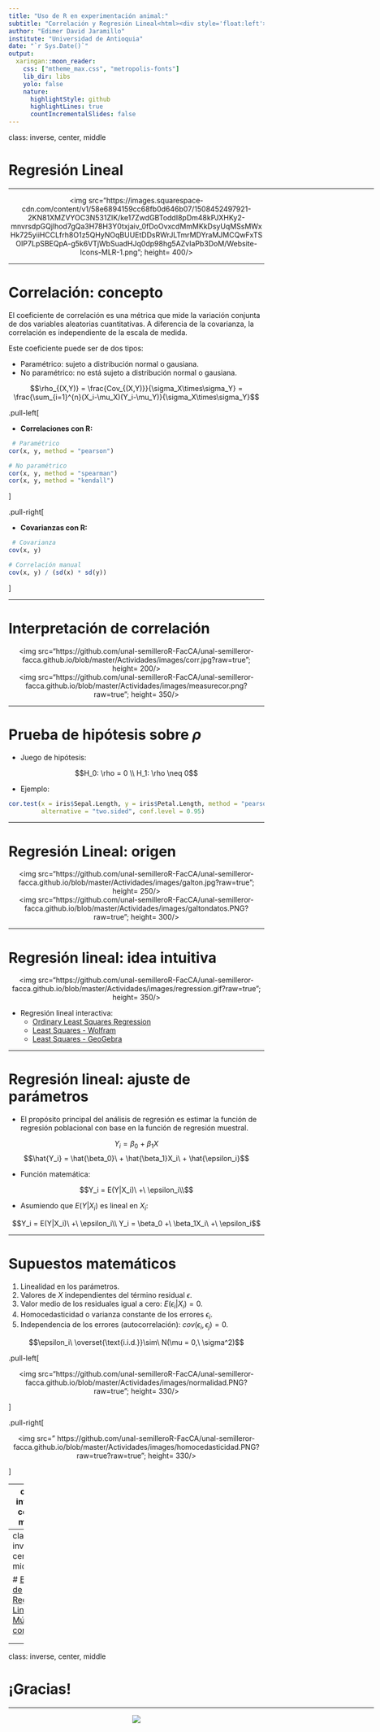 ```yaml
---
title: "Uso de R en experimentación animal:"
subtitle: "Correlación y Regresión Lineal<html><div style='float:left'></div><hr color='#EB811B' size=1px width=800px></html>"
author: "Edimer David Jaramillo"
institute: "Universidad de Antioquia"
date: "`r Sys.Date()`"
output:
  xaringan::moon_reader:
    css: ["mtheme_max.css", "metropolis-fonts"]
    lib_dir: libs
    yolo: false
    nature:
      highlightStyle: github
      highlightLines: true
      countIncrementalSlides: false
---
```


class: inverse, center, middle

# Regresión Lineal
<html><div style='float:left'></div><hr color='#EB811B' size=1px width=720px></html> 

<center>
<img src="https://images.squarespace-cdn.com/content/v1/58e6894159cc68fb0d646b07/1508452497921-2KN81XMZVYOC3N531ZIK/ke17ZwdGBToddI8pDm48kPJXHKy2-mnvrsdpGQjlhod7gQa3H78H3Y0txjaiv_0fDoOvxcdMmMKkDsyUqMSsMWxHk725yiiHCCLfrh8O1z5QHyNOqBUUEtDDsRWrJLTmrMDYraMJMCQwFxTSOIP7LpSBEQpA-g5k6VTjWbSuadHJq0dp98hg5AZvIaPb3DoM/Website-Icons-MLR-1.png"; height= 400/>
</center>



---

# Correlación: concepto

El coeficiente de correlación es una métrica que mide la variación conjunta de dos variables aleatorias cuantitativas. A diferencia de la covarianza, la correlación es independiente de la escala de medida.

Este coeficiente puede ser de dos tipos:

- Paramétrico: sujeto a distribución normal o gausiana.
- No paramétrico: no está sujeto a distribución normal o gausiana.

$$\rho_{(X,Y)} = \frac{Cov_{(X,Y)}}{\sigma_X\times\sigma_Y} = \frac{\sum_{i=1}^{n}(X_i-\mu_X)(Y_i-\mu_Y)}{\sigma_X\times\sigma_Y}$$


.pull-left[

- **Correlaciones con R:**

```r
 # Paramétrico
cor(x, y, method = "pearson")

# No paramétrico
cor(x, y, method = "spearman") 
cor(x, y, method = "kendall") 
```

]

.pull-right[

- **Covarianzas con R:**

```r
 # Covarianza
cov(x, y)

# Correlación manual
cov(x, y) / (sd(x) * sd(y))
```

]

---

# Interpretación de correlación 

<center>
<img src="https://github.com/unal-semilleroR-FacCA/unal-semilleror-facca.github.io/blob/master/Actividades/images/corr.jpg?raw=true"; height= 200/>
</center>

<center>
<img src="https://github.com/unal-semilleroR-FacCA/unal-semilleror-facca.github.io/blob/master/Actividades/images/measurecor.png?raw=true"; height= 350/>
</center>

---

# Prueba de hipótesis sobre $\rho$

- Juego de hipótesis:

$$H_0: \rho = 0 \\
H_1: \rho \neq 0$$

- Ejemplo:

```r
cor.test(x = iris$Sepal.Length, y = iris$Petal.Length, method = "pearson",
         alternative = "two.sided", conf.level = 0.95)
```

---

# Regresión Lineal: origen


<center>
<img src="https://github.com/unal-semilleroR-FacCA/unal-semilleror-facca.github.io/blob/master/Actividades/images/galton.jpg?raw=true"; height= 250/>
</center>

<center>
<img src="https://github.com/unal-semilleroR-FacCA/unal-semilleror-facca.github.io/blob/master/Actividades/images/galtondatos.PNG?raw=true"; height= 300/>
</center>

---

# Regresión lineal: idea intuitiva

<center>
<img src="https://github.com/unal-semilleroR-FacCA/unal-semilleror-facca.github.io/blob/master/Actividades/images/regression.gif?raw=true"; height= 350/>
</center>

- Regresión lineal interactiva:
  - [Ordinary Least Squares Regression](https://setosa.io/ev/ordinary-least-squares-regression/)
  - [Least Squares - Wolfram](https://demonstrations.wolfram.com/LeastSquaresCriteriaForTheLeastSquaresRegressionLine/)
  - [Least Squares - GeoGebra](https://www.geogebra.org/m/XUkhCJRj)

---

# Regresión lineal: ajuste de parámetros

- El propósito principal del análisis de regresión es estimar la función de regresión poblacional con base en la función de regresión muestral.

$$Y_i = \beta_0\ +\ \beta_1X$$
$$\hat{Y_i} = \hat{\beta_0}\ + \hat{\beta_1}X_i\ + \hat{\epsilon_i}$$

- Función matemática:

$$Y_i = E(Y|X_i)\ +\ \epsilon_i\\$$

- Asumiendo que $E(Y|X_i)$ es lineal en $X_i$:

$$Y_i = E(Y|X_i)\ +\ \epsilon_i\\
Y_i = \beta_0 +\ \beta_1X_i\ +\ \epsilon_i$$

---

# Supuestos matemáticos

1. Linealidad en los parámetros.
2. Valores de $X$ independientes del término residual $\epsilon$.
3. Valor medio de los residuales igual a cero: $E(\epsilon_i|X_i) = 0$.
4. Homocedasticidad o varianza constante de los errores $\epsilon_i$.
5. Independencia de los errores (autocorrelación): $cov(\epsilon_i, \epsilon_j)=0$.

$$\epsilon_i\ \overset{\text{i.i.d.}}\sim\ N(\mu = 0,\ \sigma^2)$$

.pull-left[

<center>
<img src="https://github.com/unal-semilleroR-FacCA/unal-semilleror-facca.github.io/blob/master/Actividades/images/normalidad.PNG?raw=true"; height= 330/>
</center>



]

.pull-right[


<center>
<img src="
https://github.com/unal-semilleroR-FacCA/unal-semilleror-facca.github.io/blob/master/Actividades/images/homocedasticidad.PNG?raw=true?raw=true"; height= 330/>
</center>

]

---
class: inverse, center, middle

# Ejemplo de Regresión Lineal Simple con R

<html><div style='float:left'></div><hr color='#EB811B' size=1px width=720px></html> 

---
class: inverse, center, middle

# [Ejemplo de Regresión Lineal Múltiple con R](https://rpubs.com/Edimer/565984)

<html><div style='float:left'></div><hr color='#EB811B' size=1px width=720px></html> 


<center>
<img src="img/paper2.png"/>
</center>

---
class: inverse, center, middle

# ¡Gracias!

<html><div style='float:left'></div><hr color='#EB811B' size=1px width=720px></html> 

<center>
<img src="img/gracias.gif"/>
</center>

